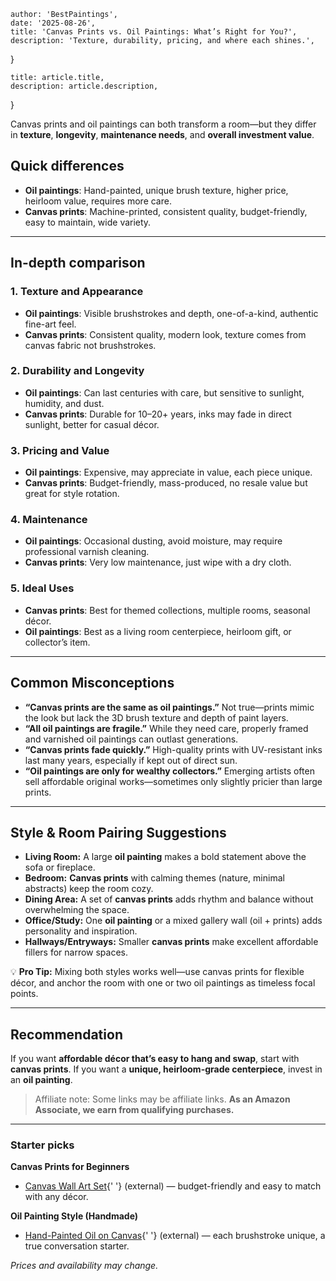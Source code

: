     author: 'BestPaintings',
    date: '2025-08-26',
    title: 'Canvas Prints vs. Oil Paintings: What’s Right for You?',
    description: 'Texture, durability, pricing, and where each shines.',
}

    title: article.title,
    description: article.description,
}


Canvas prints and oil paintings can both transform a room—but they differ in **texture**, **longevity**, **maintenance needs**, and **overall investment value**.

## Quick differences
- **Oil paintings**: Hand-painted, unique brush texture, higher price, heirloom value, requires more care.
- **Canvas prints**: Machine-printed, consistent quality, budget-friendly, easy to maintain, wide variety.

---

## In-depth comparison

### 1. Texture and Appearance
- **Oil paintings**: Visible brushstrokes and depth, one-of-a-kind, authentic fine-art feel.
- **Canvas prints**: Consistent quality, modern look, texture comes from canvas fabric not brushstrokes.

### 2. Durability and Longevity
- **Oil paintings**: Can last centuries with care, but sensitive to sunlight, humidity, and dust.
- **Canvas prints**: Durable for 10–20+ years, inks may fade in direct sunlight, better for casual décor.

### 3. Pricing and Value
- **Oil paintings**: Expensive, may appreciate in value, each piece unique.
- **Canvas prints**: Budget-friendly, mass-produced, no resale value but great for style rotation.

### 4. Maintenance
- **Oil paintings**: Occasional dusting, avoid moisture, may require professional varnish cleaning.
- **Canvas prints**: Very low maintenance, just wipe with a dry cloth.

### 5. Ideal Uses
- **Canvas prints**: Best for themed collections, multiple rooms, seasonal décor.
- **Oil paintings**: Best as a living room centerpiece, heirloom gift, or collector’s item.

---

## Common Misconceptions
- **“Canvas prints are the same as oil paintings.”**
Not true—prints mimic the look but lack the 3D brush texture and depth of paint layers.
- **“All oil paintings are fragile.”**
While they need care, properly framed and varnished oil paintings can outlast generations.
- **“Canvas prints fade quickly.”**
High-quality prints with UV-resistant inks last many years, especially if kept out of direct sun.
- **“Oil paintings are only for wealthy collectors.”**
Emerging artists often sell affordable original works—sometimes only slightly pricier than large prints.

---

## Style & Room Pairing Suggestions
- **Living Room:** A large **oil painting** makes a bold statement above the sofa or fireplace.
- **Bedroom:** **Canvas prints** with calming themes (nature, minimal abstracts) keep the room cozy.
- **Dining Area:** A set of **canvas prints** adds rhythm and balance without overwhelming the space.
- **Office/Study:** One **oil painting** or a mixed gallery wall (oil + prints) adds personality and inspiration.
- **Hallways/Entryways:** Smaller **canvas prints** make excellent affordable fillers for narrow spaces.

💡 **Pro Tip:** Mixing both styles works well—use canvas prints for flexible décor, and anchor the room with one or two oil paintings as timeless focal points.

---

## Recommendation
If you want **affordable décor that’s easy to hang and swap**, start with **canvas prints**.
If you want a **unique, heirloom-grade centerpiece**, invest in an **oil painting**.

> Affiliate note: Some links may be affiliate links. **As an Amazon Associate, we earn from qualifying purchases.**

---

### Starter picks

**Canvas Prints for Beginners**
- [Canvas Wall Art Set](https://amzn.to/4mYfOB4){' '}
<span className="text-xs text-zinc-500">(external)</span> — budget-friendly and easy to match with any décor.

**Oil Painting Style (Handmade)**
- [Hand-Painted Oil on Canvas](https://amzn.to/4mB8Kef){' '}
<span className="text-xs text-zinc-500">(external)</span> — each brushstroke unique, a true conversation starter.

*Prices and availability may change.*
